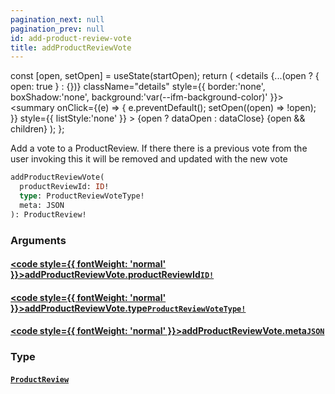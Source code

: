 ```yaml
---
pagination_next: null
pagination_prev: null
id: add-product-review-vote
title: addProductReviewVote
---
```









  const [open, setOpen] = useState(startOpen);
  return (
    <details {...(open ? { open: true } : {})} className="details" style={{ border:'none', boxShadow:'none', background:'var(--ifm-background-color)' }}>
      <summary
        onClick={(e) => {
          e.preventDefault();
          setOpen((open) => !open);
        }}
        style={{ listStyle:'none' }}
      >
      {open ? dataOpen : dataClose}
      </summary>
      {open && children}
    </details>
  );
};








Add a vote to a ProductReview.
If there there is a previous vote from the user invoking this it will be removed and updated with the new vote


```graphql
addProductReviewVote(
  productReviewId: ID!
  type: ProductReviewVoteType!
  meta: JSON
): ProductReview!
```




### Arguments

#### [<code style={{ fontWeight: 'normal' }}>addProductReviewVote.<b>productReviewId</b></code>](#)<Bullet />[`ID!`](/types/scalars/id.mdx) <Badge class="badge badge--secondary" text="non-null"/> <Badge class="badge badge--secondary" text="scalar"/> 



#### [<code style={{ fontWeight: 'normal' }}>addProductReviewVote.<b>type</b></code>](#)<Bullet />[`ProductReviewVoteType!`](/types/enums/product-review-vote-type.mdx) <Badge class="badge badge--secondary" text="non-null"/> <Badge class="badge badge--secondary" text="enum"/> 



#### [<code style={{ fontWeight: 'normal' }}>addProductReviewVote.<b>meta</b></code>](#)<Bullet />[`JSON`](/types/scalars/json.mdx) <Badge class="badge badge--secondary" text="scalar"/> 



### Type

#### [`ProductReview`](/types/objects/product-review.mdx) <Badge class="badge badge--secondary" text="object"/> 







